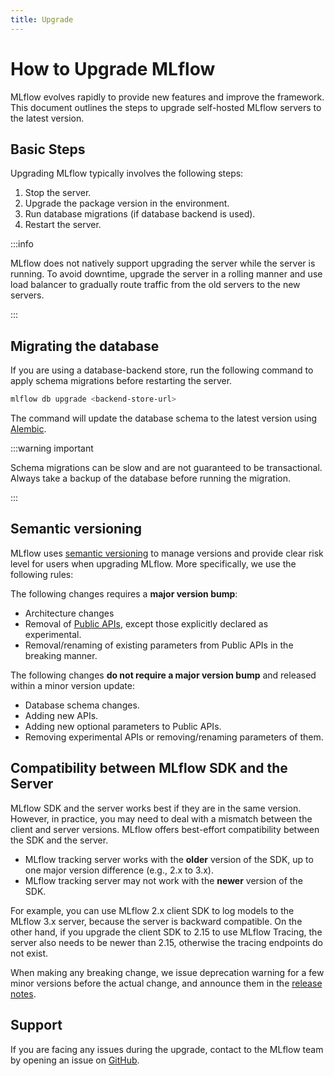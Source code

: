 ```yaml
---
title: Upgrade
---
```


# How to Upgrade MLflow

MLflow evolves rapidly to provide new features and improve the framework. This document outlines the steps to upgrade self-hosted MLflow servers to the latest version.

## Basic Steps

Upgrading MLflow typically involves the following steps:

1. Stop the server.
2. Upgrade the package version in the environment.
3. Run database migrations (if database backend is used).
4. Restart the server.

:::info

MLflow does not natively support upgrading the server while the server is running. To avoid downtime, upgrade the server in a rolling manner and use load balancer to gradually route traffic from the old servers to the new servers.

:::

## Migrating the database

If you are using a database-backend store, run the following command to apply schema migrations before restarting the server.

```bash
mlflow db upgrade <backend-store-url>
```

The command will update the database schema to the latest version using [Alembic](https://alembic.sqlalchemy.org/).

:::warning important

Schema migrations can be slow and are not guaranteed to be transactional. Always take a backup of the database before running the migration.

:::

## Semantic versioning

MLflow uses [semantic versioning](https://semver.org/) to manage versions and provide clear risk level for users when upgrading MLflow. More specifically, we use the following rules:

The following changes requires a **major version bump**:
  * Architecture changes
  * Removal of [Public APIs](https://mlflow.org/docs/latest/api_reference/python_api/index.html), except those explicitly declared as experimental.
  * Removal/renaming of existing parameters from Public APIs in the breaking manner.

The following changes **do not require a major version bump** and released within a minor version update:
  * Database schema changes.
  * Adding new APIs.
  * Adding new optional parameters to Public APIs.
  * Removing experimental APIs or removing/renaming parameters of them.

## Compatibility between MLflow SDK and the Server

MLflow SDK and the server works best if they are in the same version. However, in practice, you may need to deal with a mismatch between the client and server versions. MLflow offers best-effort compatibility between the SDK and the server.

* MLflow tracking server works with the **older** version of the SDK, up to one major version difference (e.g., 2.x to 3.x).
* MLflow tracking server may not work with the **newer** version of the SDK.

For example, you can use MLflow 2.x client SDK to log models to the MLflow 3.x server, because the server is backward compatible. On the other hand, if you upgrade the client SDK to 2.15 to use MLflow Tracing, the server also needs to be newer than 2.15, otherwise the tracing endpoints do not exist.

When making any breaking change, we issue deprecation warning for a few minor versions before the actual change, and announce them in the [release notes](https://github.com/mlflow/mlflow/releases).

## Support

If you are facing any issues during the upgrade, contact to the MLflow team by opening an issue on [GitHub](https://github.com/mlflow/mlflow/issues/new/choose).
